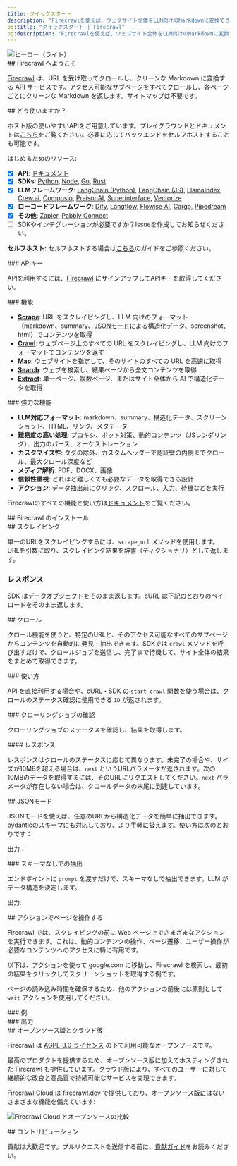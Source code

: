 ```yaml
---
title: クイックスタート
description: "Firecrawlを使えば、ウェブサイト全体をLLM向けのMarkdownに変換できます"
og:title: "クイックスタート | Firecrawl"
og:description: "Firecrawlを使えば、ウェブサイト全体をLLM向けのMarkdownに変換できます"
---
```



<img className="block" src="/images/turn-websites-into-llm-ready-data--firecrawl.png" alt="ヒーロー（ライト）" />

<div id="welcome-to-firecrawl">
  ## Firecrawl へようこそ
</div>

[Firecrawl](https://firecrawl.dev?ref=github) は、URL を受け取ってクロールし、クリーンな Markdown に変換する API サービスです。アクセス可能なサブページをすべてクロールし、各ページごとにクリーンな Markdown を返します。サイトマップは不要です。

<div id="how-to-use-it">
  ## どう使いますか？
</div>

ホスト版の使いやすいAPIをご用意しています。プレイグラウンドとドキュメントは[こちら](https://firecrawl.dev/playground)をご覧ください。必要に応じてバックエンドをセルフホストすることも可能です。

はじめるためのリソース:

* [x] **API**: [ドキュメント](https://docs.firecrawl.dev/api-reference/introduction)
* [x] **SDKs**: [Python](https://docs.firecrawl.dev/sdks/python), [Node](https://docs.firecrawl.dev/sdks/node), [Go](https://docs.firecrawl.dev/sdks/go), [Rust](https://docs.firecrawl.dev/sdks/rust)
* [x] **LLMフレームワーク**: [LangChain (Python)](https://python.langchain.com/docs/integrations/document_loaders/firecrawl/), [LangChain (JS)](https://js.langchain.com/docs/integrations/document_loaders/web_loaders/firecrawl), [LlamaIndex](https://docs.llamaindex.ai/en/latest/examples/data_connectors/WebPageDemo/#using-firecrawl-reader), [Crew.ai](https://docs.crewai.com/), [Composio](https://composio.dev/tools/firecrawl/all), [PraisonAI](https://docs.praison.ai/firecrawl/), [Superinterface](https://superinterface.ai/docs/assistants/functions/firecrawl), [Vectorize](https://docs.vectorize.io/integrations/source-connectors/firecrawl)
* [x] **ローコードフレームワーク**: [Dify](https://dify.ai/blog/dify-ai-blog-integrated-with-firecrawl), [Langflow](https://docs.langflow.org/), [Flowise AI](https://docs.flowiseai.com/integrations/langchain/document-loaders/firecrawl), [Cargo](https://docs.getcargo.io/integration/firecrawl), [Pipedream](https://pipedream.com/apps/firecrawl/)
* [x] **その他**: [Zapier](https://zapier.com/apps/firecrawl/integrations), [Pabbly Connect](https://www.pabbly.com/connect/integrations/firecrawl/)
* [ ] SDKやインテグレーションが必要ですか？Issueを作成してお知らせください。

**セルフホスト:** セルフホストする場合は[こちら](/ja/contributing/self-host)のガイドをご参照ください。

<div id="api-key">
  ### APIキー
</div>

APIを利用するには、[Firecrawl](https://firecrawl.dev) にサインアップしてAPIキーを取得してください。

<div id="features">
  ### 機能
</div>

* [**Scrape**](#scraping): URL をスクレイピングし、LLM 向けのフォーマット（markdown、summary、[JSONモード](#json-mode)による構造化データ、screenshot、html）でコンテンツを取得
* [**Crawl**](#crawling): ウェブページ上のすべての URL をスクレイピングし、LLM 向けのフォーマットでコンテンツを返す
* [**Map**](/ja/features/map): ウェブサイトを指定して、そのサイトのすべての URL を高速に取得
* [**Search**](/ja/features/search): ウェブを検索し、結果ページから全文コンテンツを取得
* [**Extract**](/ja/features/extract): 単一ページ、複数ページ、またはサイト全体から AI で構造化データを取得

<div id="powerful-capabilities">
  ### 強力な機能
</div>

* **LLM対応フォーマット**: markdown、summary、構造化データ、スクリーンショット、HTML、リンク、メタデータ
* **難易度の高い処理**: プロキシ、ボット対策、動的コンテンツ（JSレンダリング）、出力のパース、オーケストレーション
* **カスタマイズ性**: タグの除外、カスタムヘッダーで認証壁の内側までクロール、最大クロール深度など
* **メディア解析**: PDF、DOCX、画像
* **信頼性重視**: どれほど難しくても必要なデータを取得できる設計
* **アクション**: データ抽出前にクリック、スクロール、入力、待機などを実行

Firecrawlのすべての機能と使い方は[ドキュメント](https://docs.firecrawl.dev/api-reference/v2-introduction)をご覧ください。

<div id="installing-firecrawl">
  ## Firecrawl のインストール
</div>

<CodeGroup>
  <InstallationPython />

  <InstallationNode />

  <InstallationGo />

  <InstallationRust />
</CodeGroup>

<div id="scraping">
  ## スクレイピング
</div>

単一のURLをスクレイピングするには、`scrape_url` メソッドを使用します。URLを引数に取り、スクレイピング結果を辞書（ディクショナリ）として返します。

<CodeGroup>
  <ScrapePython />

  <ScrapeNode />

  <ScrapeGo />

  <ScrapeRust />

  <ScrapeCURL />
</CodeGroup>

### レスポンス

SDK はデータオブジェクトをそのまま返します。cURL は下記のとおりのペイロードをそのまま返します。

<ScrapeResponse />

<div id="crawling">
  ## クロール
</div>

クロール機能を使うと、特定のURLと、そのアクセス可能なすべてのサブページからコンテンツを自動的に発見・抽出できます。SDKでは `crawl` メソッドを呼び出すだけで、クロールジョブを送信し、完了まで待機して、サイト全体の結果をまとめて取得できます。

<div id="usage">
  ### 使い方
</div>

<CodeGroup>
  <CrawlPython />

  <CrawlNode />

  <CrawlGo />

  <CrawlRust />

  <CrawlCURL />
</CodeGroup>

API を直接利用する場合や、cURL・SDK の `start crawl` 関数を使う場合は、クロールのステータス確認に使用できる `ID` が返されます。

<CrawlAsyncOutput />

<div id="check-crawl-job">
  ### クローリングジョブの確認
</div>

クローリングジョブのステータスを確認し、結果を取得します。

<CodeGroup>
  <CheckCrawlJobPython />

  <CheckCrawlJobNode />

  <CheckCrawlJobGo />

  <CheckCrawlJobRust />

  <CheckCrawlJobCURL />
</CodeGroup>

<div id="response">
  #### レスポンス
</div>

レスポンスはクロールのステータスに応じて異なります。未完了の場合や、サイズが10MBを超える場合は、`next` というURLパラメータが返されます。次の10MBのデータを取得するには、そのURLにリクエストしてください。`next` パラメータが存在しない場合は、クロールデータの末尾に到達しています。

<CodeGroup>
  <CheckCrawlJobOutputScraping />

  <CheckCrawlJobOutputCompleted />
</CodeGroup>

<div id="json-mode">
  ## JSONモード
</div>

JSONモードを使えば、任意のURLから構造化データを簡単に抽出できます。pydanticのスキーマにも対応しており、より手軽に扱えます。使い方は次のとおりです：

<CodeGroup>
  <ExtractPython />

  <ExtractNode />

  <ExtractCURL />
</CodeGroup>

出力：

<ExtractOutput />

<div id="extracting-without-schema">
  ### スキーマなしでの抽出
</div>

エンドポイントに `prompt` を渡すだけで、スキーマなしで抽出できます。LLM がデータ構造を決定します。

<CodeGroup>
  <ExtractNoSchemaCURL />
</CodeGroup>

出力:

<ExtractNoSchemaOutput />

<div id="interacting-with-the-page-with-actions">
  ## アクションでページを操作する
</div>

Firecrawl では、スクレイピングの前に Web ページ上でさまざまなアクションを実行できます。これは、動的コンテンツの操作、ページ遷移、ユーザー操作が必要なコンテンツへのアクセスに特に有用です。

以下は、アクションを使って google.com に移動し、Firecrawl を検索し、最初の結果をクリックしてスクリーンショットを取得する例です。

ページの読み込み時間を確保するため、他のアクションの前後には原則として `wait` アクションを使用してください。

<div id="example">
  ### 例
</div>

<CodeGroup>
  <ScrapeActionsPython />

  <ScrapeActionsNode />

  <ScrapeActionsCURL />
</CodeGroup>

<div id="output">
  ### 出力
</div>

<CodeGroup>
  <ScrapeActionsOutput />
</CodeGroup>

<div id="open-source-vs-cloud">
  ## オープンソース版とクラウド版
</div>

Firecrawl は [AGPL-3.0 ライセンス](https://github.com/mendableai/firecrawl/blob/main/LICENSE) の下で利用可能なオープンソースです。

最高のプロダクトを提供するため、オープンソース版に加えてホスティングされた Firecrawl も提供しています。クラウド版により、すべてのユーザーに対して継続的な改良と高品質で持続可能なサービスを実現できます。

Firecrawl Cloud は [firecrawl.dev](https://firecrawl.dev) で提供しており、オープンソース版にはないさまざまな機能を備えています:

![Firecrawl Cloud とオープンソースの比較](./images/open-source-cloud.png)

<div id="contributing">
  ## コントリビューション
</div>

貢献は大歓迎です。プルリクエストを送信する前に、[貢献ガイド](https://github.com/mendableai/firecrawl/blob/main/CONTRIBUTING.md)をお読みください。